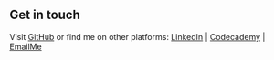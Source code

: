 ## Get in touch

Visit [GitHub](https://github.com/danielgen01) or find me on other platforms: [LinkedIn](https://www.linkedin.com/in/daniel-gendik-b7b277254/) | [Codecademy](https://www.codecademy.com/profiles/Daniel_GxHz)
 | [EmailMe](mailto:gendik38@gmail.com)